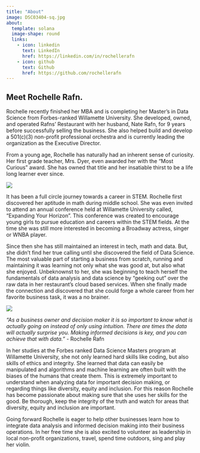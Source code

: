 ```yaml
---
title: "About"
image: DSC03404-sq.jpg
about:
  template: solana
  image-shape: round
  links:
    - icon: linkedin
      text: LinkedIn
      href: https://linkedin.com/in/rochellerafn
    - icon: github
      text: Github
      href: https://github.com/rochellerafn
---
```


## Meet Rochelle Rafn.

Rochelle recently finished her MBA and is completing her Master’s in Data Science from Forbes-ranked Willamette University. She developed, owned, and operated Rafns’ Restaurant with her husband, Nate Rafn, for 9 years before successfully selling the business. She also helped build and develop a 501(c)(3) non-profit professional orchestra and is currently leading the organization as the Executive Director.

From a young age, Rochelle has naturally had an inherent sense of curiosity. Her first grade teacher, Mrs. Dyer, even awarded her with the “Most Curious” award. She has owned that title and her insatiable thirst to be a life long learner ever since. 

![](DSC03152.jpg)

It has been a full circle journey towards a career in STEM. Rochelle first discovered her aptitude in math during middle school. She was even invited to attend an annual conference held at Willamette University called, “Expanding Your Horizon”. This conference was created to encourage young girls to pursue education and careers within the STEM fields. At the time she was still more interested in becoming a Broadway actress, singer or WNBA player. 

Since then she has still maintained an interest in tech, math and data. But, she didn’t find her true calling until she discovered the field of Data Science. The most valuable part of starting a business from scratch, running and maintaining it was learning not only what she was good at, but also what she enjoyed. Unbeknownst to her, she was beginning to teach herself the fundamentals of data analysis and data science by “geeking out” over the raw data in her restaurant’s cloud based services. When she finally made the connection and discovered that she could forge a whole career from her favorite business task, it was a no brainer. 

![](DSC03055.jpg)

_“As a business owner and decision maker it is so important to know what is actually going on instead of only using intuition. There are times the data will actually surprise you. Making informed decisions is key, and you can achieve that with data.”_ - Rochelle Rafn

In her studies at the Forbes ranked Data Science Masters program at Willamette University, she not only learned hard skills like coding, but also skills of ethics and integrity. She learned that data can easily be manipulated and algorithms and machine learning are often built with the biases of the humans that create them. This is extremely important to understand when analyzing data for important decision making, or regarding things like diversity, equity and inclusion. For this reason Rochelle has become passionate about making sure that she uses her skills for the good. Be thorough, keep the integrity of the truth and watch for areas that diversity, equity and inclusion are important. 

Going forward Rochelle is eager to help other businesses learn how to integrate data analysis and informed decision making into their business operations. In her free time she is also excited to volunteer as leadership in local non-profit organizations, travel, spend time outdoors, sing and play her violin. 
